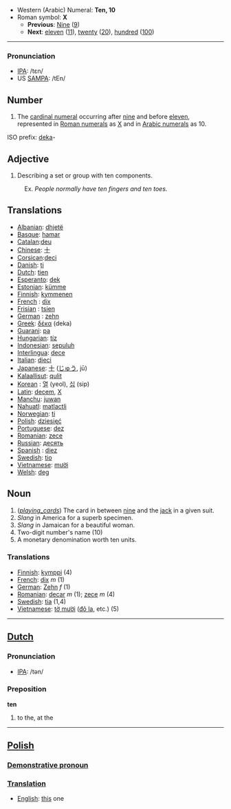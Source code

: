 *Western (Arabic) Numeral: '''Ten, 10'''
*Roman symbol: '''X'''
**'''Previous''': [[Nine]] ([[9]])
**'''Next''': [[eleven]] ([[11]]), [[twenty]] ([[20]]), [[hundred]] ([[100]])

----

=== Pronunciation ===
*[[w:IPA|IPA]]: /tɛn/
*US [[SAMPA]]: /tEn/


==Number==
# The [[cardinal numeral]] occurring after [[nine]] and before [[eleven]], represented in [[Roman numerals]] as [[X]] and in [[Arabic numerals]] as 10.
ISO prefix: [[deka]]-

==Adjective==
# Describing a set or group with ten components. 
:Ex. ''People normally have ten fingers and ten toes.''

==Translations==
*[[Albanian]]: [[dhjetë]]
*[[Basque]]: [[hamar]]
*[[Catalan]]:[[deu]]
*[[Chinese]]: [[十]]
*[[Corsican]]:[[deci]]
*[[Danish]]: [[ti]]
*[[Dutch]]: [[tien]]
*[[Esperanto]]: [[dek]]
*[[Estonian]]: [[kümme]]
*[[Finnish]]: [[kymmenen]]
*[[French]] : [[dix]]
*[[Frisian]] : [[tsien]]
*[[German]] : [[zehn]]
*[[Greek]]: [[δέκα]] (deka)
*[[Guarani]]: [[pa]]
*[[Hungarian]]: [[tíz]]
*[[Indonesian]]: [[sepuluh]]
*[[Interlingua]]: [[dece]]
*[[Italian]]: [[dieci]]
*[[Japanese]]: [[十]] ([[じゅう]], jū)
*[[Kalaallisut]]: [[qulit]]
*[[Korean]] : [[열]] (yeol), [[십]] (sip)
*[[Latin]]: [[decem]], [[X]]
*[[Manchu]]: [[juwan]]
*[[Nahuatl]]: [[matlactli]]
*[[Norwegian]]: [[ti]]
*[[Polish]]: [[dziesięć]]
*[[Portuguese]]: [[dez]]
*[[Romanian]]: [[zece]]
*[[Russian]]: [[десять]]
*[[Spanish]] : [[diez]]
*[[Swedish]]: [[tio]]
*[[Vietnamese]]: [[mười]]
*[[Welsh]]: [[deg]]

==Noun==

# (<i>[[playing_cards]]</i>) The card in between [[nine]] and the [[jack]] in a given suit.
# ''Slang'' in America for a superb specimen.
# ''Slang'' in Jamaican for a beautiful woman. 
# Two-digit number's name (10)
# A monetary denomination worth ten units.

=== Translations ===
*[[Finnish]]: [[kymppi]] (4)
*[[French]]: [[dix]] ''m'' (1)
*[[German]]: [[Zehn]] ''f'' (1)
*[[Romanian]]: [[decar]] ''m'' (1); [[zece]] ''m'' (4)
*[[Swedish]]: [[tia]] (1,4)
*[[Vietnamese]]: [[tờ mười]] ([[Đô la|đô la]], etc.) (5)
----

==[[Dutch]]==

=== Pronunciation ===
*[[w:IPA|IPA]]: /tən/

===Preposition===
'''ten'''

# to the, at the

----
==[[Polish]]==

===[[Demonstrative pronoun]]===

===[[Translation]]===
*[[English]]: [[this]] one